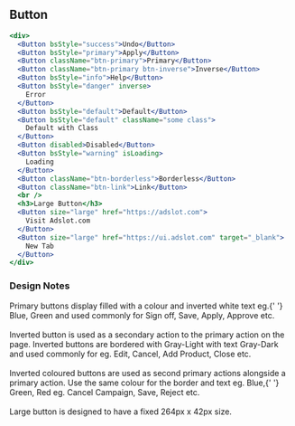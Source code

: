 
## Button

```jsx live=true
<div>
  <Button bsStyle="success">Undo</Button>
  <Button bsStyle="primary">Apply</Button>
  <Button className="btn-primary">Primary</Button>
  <Button className="btn-primary btn-inverse">Inverse</Button>
  <Button bsStyle="info">Help</Button>
  <Button bsStyle="danger" inverse>
    Error
  </Button>
  <Button bsStyle="default">Default</Button>
  <Button bsStyle="default" className="some class">
    Default with Class
  </Button>
  <Button disabled>Disabled</Button>
  <Button bsStyle="warning" isLoading>
    Loading
  </Button>
  <Button className="btn-borderless">Borderless</Button>
  <Button className="btn-link">Link</Button>
  <br />
  <h3>Large Button</h3>
  <Button size="large" href="https://adslot.com">
    Visit Adslot.com
  </Button>
  <Button size="large" href="https://ui.adslot.com" target="_blank">
    New Tab
  </Button>
</div>
```

### Design Notes

<DesignNotes>
  Primary buttons display filled with a colour and inverted white text eg.{' '}
  <span className="text-blue text-bold">Blue</span>, <span className="text-green text-bold">Green</span> and used
  commonly for Sign off, Save, Apply, Approve etc.
  <br />
  <br />
  <span className="text-bold">Inverted button</span> is used as a secondary action to the primary action on the page. Inverted
  buttons are bordered with <span className="text-gray-light text-bold">Gray-Light</span> with text <span className="text-gray-dark text-bold">
    Gray-Dark
  </span> and used commonly for eg. Edit, Cancel, Add Product, Close etc.
  <br />
  <br />
  <span className="text-bold">Inverted coloured buttons</span> are used as second primary actions alongside a primary
  action. Use the same colour for the border and text eg. <span className="text-blue text-bold">Blue</span>,{' '}
  <span className="text-green text-bold">Green</span>, <span className="text-red text-bold">Red</span> eg. Cancel
  Campaign, Save, Reject etc.
  <br />
  <br />
  <span className="text-bold">Large button</span> is designed to have a fixed 264px x 42px size.
</DesignNotes>
<Props componentName="Button" />
